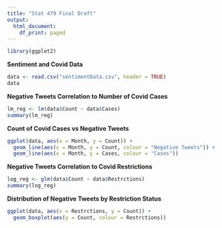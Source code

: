 ```yaml
---
title: "Stat 479 Final Draft"
output:
  html_document:
    df_print: paged
---
```


```r
library(ggplot2)
```


**Sentiment and Covid Data**

```r
data <- read.csv("sentimentData.csv", header = TRUE)
data
```


**Negative Tweets Correlation to Number of Covid Cases**

```r
lm_reg <- lm(data$Count ~ data$Cases)
summary(lm_reg)
```


**Count of Covid Cases vs Negative Tweets**
```r
ggplot(data, aes(x = Month, y = Count)) +
  geom_line(aes(x = Month, y = Count, colour = "Negative Tweets")) +
  geom_line(aes(x = Month, y = Cases, colour = "Cases")) 
```


**Negative Tweets Correlation to Covid Restrictions**

```r
log_reg <- glm(data$Count ~ data$Restrctions)
summary(log_reg)
```


**Distribution of Negative Tweets by Restriction Status**
```r
ggplot(data, aes(x = Restrctions, y = Count)) +
  geom_boxplot(aes(y = Count, colour = Restrctions))
```


